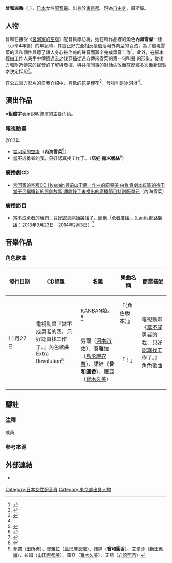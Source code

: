 {{Notability Unreferenced|time=2015-04-20T08:21:48+00:00}}
{{noteTA|G1=Anime}}
{{配音員
|姓名= 曾和圓香
|圖片= 
|尺寸= 
|替代= 
|簡介= 
|本名= 
|外文名= 曽和 まどか
|外文= ja
|羅馬拼音= 
|英文名= 
|暱稱= 
|藝名= 
|國籍= {{JPN}}
|籍貫= 
|出生地= 
|出身地= {{JPN}}[[東京都|東京都]]
|死歿地= 
|出生名= 
|生年= 
|生月= 10
|生日= 17
|歿年= 
|歿月= 
|歿日= 
|血型= 
|配演語言= 
|教育程度= 
|母校= 
|所屬= [[自由職業|自由職業]]
|宗教信仰= 
|配偶= 
|活躍年代= 
|出道作= 
|代表作= 內海雪菜（[[宮河家的空腹|宮河家的空腹]]）<br />諾娃·露米娜絲（[[當不成勇者的我，只好認真找工作了。|當不成勇者的我，只好認真找工作了。]]）
|網站= 
|其他= 
|module= {{japanese|embed=yes|曽和 まどか|そわ まどか|Sowa Madoka}}
}}
'''曾和圓香'''（{{lang-ja|曽和 まどか}}，{{bd||10月17日||}}），[[日本|日本]]女性[[配音員|配音員]]。出身於[[東京都|東京都]]。現為[[自由職業|自由身]]，原{{link-ja|Production Ace演技研究所|プロダクション・エース演技研究所}}所屬。

== 人物 ==
曾和在接受《[[宮河家的空腹|宮河家的空腹]]》配音員專訪說，她在和作品裡的角色'''內海雪菜'''一樣（小學4年級）的年紀時，其實正好完全相反是個活潑外向型的女孩，為了體現雪菜的溫和個性與聽了讓人身心被治癒的聲音而艱辛完成錄音工作<ref>{{Cite interview |date= |subject=岩崎可苗 |url=http://miyakawahungry.com/special/130608interview.html |title=『宮河家的空腹』配音員專訪第2彈（第1回） 第1／6頁 |program=「[[宮河家的空腹|宮河家的空腹]]」公式官網 |accessdate=2015-04-11 |language=ja |archive-date=2014-03-22 |archive-url=https://web.archive.org/web/20140322211731/http://miyakawahungry.com/special/130608interview.html |dead-url=no }}</ref>。此外，在腳本經由工作人員手中傳遞過去之後穿插從遠方傳來雪菜的第一句叫聲<!--（如大聲喊「早安，日影。」）-->的形象，從後方和附近傳來的聲音的了解與發揮，與共演同事的對話失敗而在歷經多次重新錄製才決定採用<ref>{{Cite interview |date= |subject=岩崎可苗 |url=http://miyakawahungry.com/special/130608interview04.html |title=『宮河家的空腹』配音員專訪第2彈（第1回） 第4／6頁 |program=「宮河家的空腹」公式官網 |accessdate=2015-04-11 |language=ja |archive-date=2016-03-04 |archive-url=https://web.archive.org/web/20160304133833/http://miyakawahungry.com/special/130608interview04.html |dead-url=no }}</ref>。

在公式官方影片的自我介紹中，喜歡的花是[[櫻花|櫻花]]<ref name="ani☆yume">{{Cite web |url=http://www.nicovideo.jp/watch/1396492775 |script-title=ja:2014年度版！『アニ☆ゆめ』成員自我介紹 |work=[[Niconico動畫|Niconico動畫]] |date=2014-04-04 |accessdate=2015-04-11 |language=ja |archive-date=2016-03-05 |archive-url=https://web.archive.org/web/20160305073947/http://www.nicovideo.jp/watch/1396492775 |dead-url=no }}</ref>，食物則是[[冰淇淋|冰淇淋]]<ref name="ani☆yume" />。

== 演出作品 ==
※'''粗體字'''表示說明飾演的主要角色。
=== 電視動畫 ===
; 2013年
* [[宮河家的空腹|宮河家的空腹]]（'''內海雪菜'''<ref name="staff-cast">{{Cite web|url=http://miyakawahungry.com/staffcast/|title=工作人員&配音員&主題歌|work=「[[宮河家的空腹|宮河家的空腹]]」公式官網|date=2013-04-01|accessdate=2015-04-11|language=ja|archive-date=2013-04-06|archive-url=https://web.archive.org/web/20130406044544/http://www.miyakawahungry.com/staffcast/|dead-url=no}}</ref>）
* [[當不成勇者的我，只好認真找工作了。|當不成勇者的我，只好認真找工作了。]]（'''諾娃·露米娜絲'''<ref>{{Cite web |date=2013-08-13 |url=http://s-inc.jp/eminitta/information/page/12/ |title=電視動畫「當不成勇者的我，只好認真找工作了。」演出決定！ |work=新田惠海 Official Web Site {{lang|ja|えみりんご}}之歌 |publisher=S |accessdate=2015-04-08 |language=ja |deadurl=yes |archiveurl=https://web.archive.org/web/20150415073141/http://s-inc.jp/eminitta/information/page/12/ |archivedate=2015-04-15 }}</ref>）

=== 廣播劇CD ===
* [[宫河家的空腹|宫河家的空腹CD Hyadain與前山田健一作曲的原聲帶 由負責劇本統籌的待田堂子另編撰新的原創故事 還收錄了未播出的廣播節目特別版單元]]（內海雪菜）

=== 廣播節目 ===
* [[當不成勇者的我，只好認真找工作了。|當不成勇者的我們，只好認真開始廣播了。簡稱「勇者廣播」]]（[[Lantis|Lantis網路廣播]]：2013年9月23日－2014年2月3日）<ref>{{Cite web|publisher=Lantis網路廣播|title=當不成勇者的我們，只好認真開始廣播了。簡稱「勇者廣播」|url=http://lantis-net.com/yu-sibu/|accessdate=2015-04-11|language=ja|deadurl=yes|archiveurl=https://web.archive.org/web/20160328004711/http://lantis-net.com/yu-sibu/|archivedate=2016年3月28日|df=}}</ref>

== 音樂作品 ==
=== 角色歌曲 ===
{|class="wikitable" style="font-size:small" 
!style="width:4.5em"|發行日期!!CD標題!!名義!!樂曲名稱!!商業搭配
|-
|rowspan="2"|11月27日||rowspan="2"|電視動畫『當不成勇者的我，只好認真找工作了。』角色歌曲 Extra Revolution<ref>{{cite web|url=http://lantis.jp/release-item/LACM-14165.html|title=電視動畫『當不成勇者的我，只好認真找工作了。』角色歌曲 Extra Revolution|publisher=lantis.jp|date=|accessdate=2016-08-19|language=ja|archive-date=2017-08-12|archive-url=https://web.archive.org/web/20170812141619/http://lantis.jp/release-item/LACM-14165.html|dead-url=yes}}</ref>
|KANBAN娘。<ref group="成員" name="成員">菲諾（[[田所梓|田所梓]]）、賽雅拉（[[島形麻衣奈|島形麻衣奈]]）、諾娃（'''曾和圓香'''）、艾爾莎（[[新田惠海|新田惠海]]）、拉姆（[[山田奈都美|山田奈都美]]）、羅亞（[[寶木久美|寶木久美]]）、艾莉（[[岩崎可苗|岩崎可苗]]）</ref>
|「{{lang|ja|エキストラレボリューション}}（角色版本）」
|rowspan="2"|電視動畫《[[當不成勇者的我，只好認真找工作了。|當不成勇者的我，只好認真找工作了。]]》角色歌曲
|-
|勞爾（[[河本啟佑|河本啟佑]]）、賽雅拉（[[島形麻衣奈|島形麻衣奈]]）、諾娃（'''曾和圓香'''）、羅亞（[[寶木久美|寶木久美]]）
|「{{lang|ja|レオン王都店へようこそ}}！」
|}

== 腳註 ==
=== 注釋 ===
{{reflist|group="注"}}
; 成員
{{reflist|group="成員"}}

=== 參考來源 ===
{{reflist}}

== 外部連結 ==
* {{Twitter|madoka_sowa}} {{ja icon}}

{{DEFAULTSORT:Sowa Matoka}}
[[Category:日本女性配音員|Category:日本女性配音員]]
[[Category:東京都出身人物|Category:東京都出身人物]]